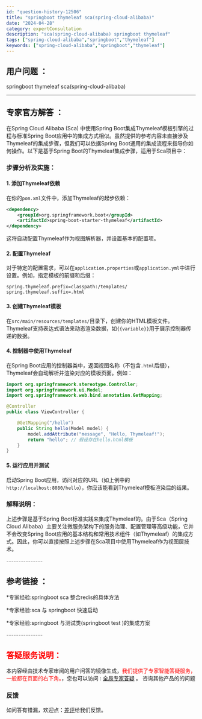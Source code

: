 ```yaml
---
id: "question-history-12506"
title: "springboot thymeleaf sca(spring-cloud-alibaba)"
date: "2024-04-28"
category: expertConsultation
description: "sca(spring-cloud-alibaba) springboot thymeleaf"
tags: ["spring-cloud-alibaba","springboot","thymeleaf"]
keywords: ["spring-cloud-alibaba","springboot","thymeleaf"]
---
```


## 用户问题 ： 
 springboot thymeleaf sca(spring-cloud-alibaba) 

---------------
## 专家官方解答 ：

在Spring Cloud Alibaba (Sca) 中使用Spring Boot集成Thymeleaf模板引擎的过程与标准Spring Boot应用中的集成方式相似。虽然提供的参考内容未直接涉及Thymeleaf的集成步骤，但我们可以依据Spring Boot通用的集成流程来指导你如何操作。以下是基于Spring Boot的Thymeleaf集成步骤，适用于Sca项目中：

### 步骤分析及实施：

#### 1. 添加Thymeleaf依赖
在你的`pom.xml`文件中，添加Thymeleaf的起步依赖：

```xml
<dependency>
    <groupId>org.springframework.boot</groupId>
    <artifactId>spring-boot-starter-thymeleaf</artifactId>
</dependency>
```

这将自动配置Thymeleaf作为视图解析器，并设置基本的配置项。

#### 2. 配置Thymeleaf
对于特定的配置需求，可以在`application.properties`或`application.yml`中进行设置。例如，指定模板的前缀和后缀：

```properties
spring.thymeleaf.prefix=classpath:/templates/
spring.thymeleaf.suffix=.html
```

#### 3. 创建Thymeleaf模板
在`src/main/resources/templates/`目录下，创建你的HTML模板文件。Thymeleaf支持表达式语法来动态渲染数据，如`{{variable}}`用于展示控制器传递的数据。

#### 4. 控制器中使用Thymeleaf
在Spring Boot应用的控制器类中，返回视图名称（不包含`.html`后缀），Thymeleaf会自动解析并渲染对应的模板页面。例如：

```java
import org.springframework.stereotype.Controller;
import org.springframework.ui.Model;
import org.springframework.web.bind.annotation.GetMapping;

@Controller
public class ViewController {

    @GetMapping("/hello")
    public String hello(Model model) {
        model.addAttribute("message", "Hello, Thymeleaf!");
        return "hello"; // 假设存在hello.html模板
    }
}
```

#### 5. 运行应用并测试
启动Spring Boot应用，访问对应的URL（如上例中的`http://localhost:8080/hello`），你应该能看到Thymeleaf模板渲染后的结果。

### 解释说明：
上述步骤是基于Spring Boot标准实践来集成Thymeleaf的。由于Sca（Spring Cloud Alibaba）主要关注微服务架构下的服务治理、配置管理等高级功能，它并不会改变Spring Boot应用的基本结构和常用技术组件（如Thymeleaf）的集成方式。因此，你可以直接按照上述步骤在Sca项目中使用Thymeleaf作为视图层技术。


<font color="#949494">---------------</font> 


## 参考链接 ：

*专家经验:springboot sca 整合redis的具体方法 
 
 *专家经验:sca 与 springboot 快速启动 
 
 *专家经验:springboot 与测试类(springboot test )的集成方案 


 <font color="#949494">---------------</font> 
 


## <font color="#FF0000">答疑服务说明：</font> 

本内容经由技术专家审阅的用户问答的镜像生成，<font color="#FF0000">我们提供了专家智能答疑服务，一般都在页面的右下角。</font>，您也可以访问 : [全局专家答疑](https://opensource.alibaba.com/chatBot) 。 咨询其他产品的的问题

### 反馈
如问答有错漏，欢迎点：[差评](https://ai.nacos.io/user/feedbackByEnhancerGradePOJOID?enhancerGradePOJOId=12599)给我们反馈。
